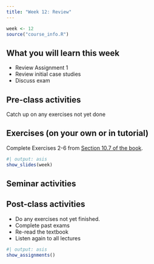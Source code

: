 ```yaml
---
title: "Week 12: Review"
---
```


```r
week <- 12
source("course_info.R")
```

## What you will learn this week

* Review Assignment 1
* Review initial case studies
* Discuss exam

## Pre-class activities

Catch up on any exercises not yet done

## Exercises (on your own or in tutorial)

Complete Exercises 2-6 from [Section 10.7 of the book](https://otexts.com/fpp3/dynamic-exercises.html).

```r
#| output: asis
show_slides(week)
```

## Seminar activities


## Post-class activities

* Do any exercises not yet finished.
* Complete past exams
* Re-read the textbook
* Listen again to all lectures


```r
#| output: asis
show_assignments()
```
